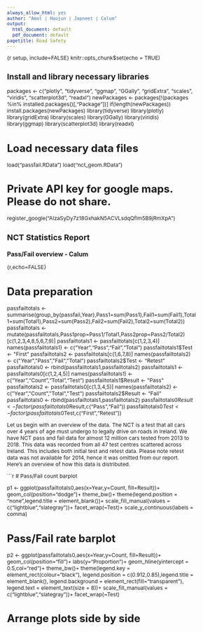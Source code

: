 ---
always_allow_html: yes
author: "Amol | Haojun | Japneet | Calum"
output:
  html_document: default
  pdf_document: default
pagetitle: Road Safety
---

<style type="text/css">
  body{ /* Normal  */
      font-size: 12px;
  }
.column-left{
  float: left;
  width: 40%;
  text-align: left;
}
.column-right{
  float: right;
  width: 60%;
  text-align: right;
}
/* Clear floats after the columns */
.row:after {
  content: "";
  display: table;
  clear: both;
}
.column-left1{
  float: left;
  width: 80%;
  text-align: left;
}
.column-right1{
  float: right;
  width: 20%;
  text-align: right;
  padding-left: 15px;
  padding-top: 15px;
}
.column-left2{
  float: left;
  width: 47.5%;
  text-align: left;
}
.column-right2{
  float: right;
  width: 47.5%;
  text-align: right;
}
</style>

{r setup, include=FALSE}
knitr::opts_chunk$set(echo = TRUE)

## Install and library necessary libraries

packages <- c("plotly", "tidyverse", "ggmap", "GGally", "gridExtra", "scales", "viridis", "scatterplot3d", "readxl")
newPackages <- packages[!(packages %in% installed.packages()[,"Package"])]
if(length(newPackages)) install.packages(newPackages)
library(tidyverse)
library(plotly)
library(gridExtra)
library(scales)
library(GGally)
library(viridis)
library(ggmap)
library(scatterplot3d)
library(readxl)

# Load necessary data files

load("passfail.RData")
load("nct_geom.RData")

# Private API key for google maps. Please do not share.

register_google("AIzaSyDy7z18GxhakN5ACVLsdqQfIm5B9jRmXpA")


## NCT Statistics Report {.tabset}

### Pass/Fail overview - Calum

{r,echo=FALSE}

# Data preparation

passfailtotals <- summarise(group_by(passfail,Year),Pass1=sum(Pass1),Fail1=sum(Fail1),Total1=sum(Total1),Pass2=sum(Pass2),Fail2=sum(Fail2),Total2=sum(Total2))
passfailtotals <- mutate(passfailtotals,Pass1prop=Pass1/Total1,Pass2prop=Pass2/Total2)[c(1,2,3,4,8,5,6,7,9)]
passfailtotals1 <- passfailtotals[c(1,2,3,4)]
names(passfailtotals1) <- c("Year","Pass","Fail","Total")
passfailtotals1$Test <- "First"
passfailtotals2 <- passfailtotals[c(1,6,7,8)]
names(passfailtotals2) <- c("Year","Pass","Fail","Total")
passfailtotals2$Test <- "Retest"
passfailtotals0 <- rbind(passfailtotals1,passfailtotals2)
passfailtotals1 <- passfailtotals0[c(1,2,4,5)]
names(passfailtotals1) <- c("Year","Count","Total","Test")
passfailtotals1$Result <- "Pass"
passfailtotals2 <- passfailtotals0[c(1,3,4,5)]
names(passfailtotals2) <- c("Year","Count","Total","Test")
passfailtotals2$Result <- "Fail"
passfailtotals0 <- rbind(passfailtotals1,passfailtotals2)
passfailtotals0$Result<-factor(passfailtotals0$Result,c("Pass","Fail"))
passfailtotals0$Test<-factor(passfailtotals0$Test,c("First","Retest"))


Let us begin with an overview of the data. The NCT is a test that all cars over 4 years of age must undergo to legally drive on roads in Ireland. We have NCT pass and fail data for almost 12 million cars tested from 2013 to 2018. This data was recorded from all 47 test centres scattered across Ireland. This includes both initial test and retest data. Please note retest data was not available for 2014, hence it was omitted from our report. Here's an overview of how this data is distributed.

```{r,echo=FALSE, warning=FALSE,fig.width=9, fig.height=2.5}

# Pass/Fail count barplot

p1 <- ggplot(passfailtotals0,aes(x=Year,y=Count, fill=Result))+
  geom_col(position="dodge")+
  theme_bw()+
  theme(legend.position = "none",legend.title = element_blank())+
  scale_fill_manual(values = c("lightblue","slategray"))+
  facet_wrap(~Test)+
  scale_y_continuous(labels = comma)

# Pass/Fail rate barplot

p2 <- ggplot(passfailtotals0,aes(x=Year,y=Count, fill=Result))+
  geom_col(position="fill")+
  labs(y="Proportion")+
  geom_hline(yintercept = 0.5,col="red")+
  theme_bw()+
  theme(legend.key = element_rect(colour="black"), legend.position = c(0.912,0.85),legend.title = element_blank(), legend.background = element_rect(fill="transparent"), legend.text = element_text(size = 8))+
  scale_fill_manual(values = c("lightblue","slategray"))+
  facet_wrap(~Test)

# Arrange plots side by side